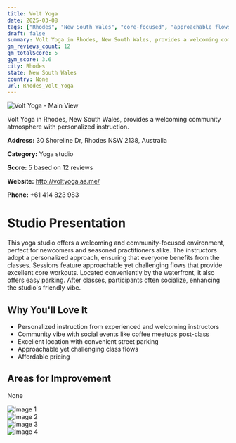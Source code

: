 ```yaml
---
title: Volt Yoga
date: 2025-03-08
tags: ["Rhodes", "New South Wales", "core-focused", "approachable flows", "community", "affordable", "Rhodes"]  
draft: false
summary: Volt Yoga in Rhodes, New South Wales, provides a welcoming community atmosphere with personalized instruction.
gm_reviews_count: 12
gm_totalScore: 5
gym_score: 3.6
city: Rhodes
state: New South Wales
country: None
url: Rhodes_Volt_Yoga
---
```


<div className="aspect-[16/9] relative my-8">
  <img 
    src="https://lh5.googleusercontent.com/p/AF1QipNn38L-Rz8SzeXDRWN7kMQgyQwuMzqCrOITAETg=w1920-h1080-k-no"
    alt="Volt Yoga - Main View"
    className="object-cover absolute inset-0 w-full h-full rounded-lg"
  />
</div>

Volt Yoga in Rhodes, New South Wales, provides a welcoming community atmosphere with personalized instruction.

**Address:** 30 Shoreline Dr, Rhodes NSW 2138, Australia

**Category:** Yoga studio

**Score:** 5 based on 12 reviews

**Website:** http://voltyoga.as.me/

**Phone:** +61 414 823 983

# Studio Presentation

This yoga studio offers a welcoming and community-focused environment, perfect for newcomers and seasoned practitioners alike. 
The instructors adopt a personalized approach, ensuring that everyone benefits from the classes. 
Sessions feature approachable yet challenging flows that provide excellent core workouts. 
Located conveniently by the waterfront, it also offers easy parking. 
After classes, participants often socialize, enhancing the studio's friendly vibe.

## Why You'll Love It

- Personalized instruction from experienced and welcoming instructors
- Community vibe with social events like coffee meetups post-class
- Excellent location with convenient street parking
- Approachable yet challenging class flows
- Affordable pricing

## Areas for Improvement

None

<div className="grid grid-cols-1 xl:grid-cols-2 gap-4 my-8">
<div className="aspect-[4/3] relative"><img src="https://lh3.googleusercontent.com/p/AF1QipOANHufDhl_wL4n8l5AYJt8E5x59XfNXjfHPiAN=w1920-h1080-k-no" alt="Image 1" className="object-cover absolute inset-0 w-full h-full rounded-lg" /></div>
<div className="aspect-[4/3] relative"><img src="https://lh5.googleusercontent.com/p/AF1QipNZjAFJqn5pgGVtGTx2xqUgwGbo2010VUGyvcig=w1920-h1080-k-no" alt="Image 2" className="object-cover absolute inset-0 w-full h-full rounded-lg" /></div>
<div className="aspect-[4/3] relative"><img src="https://lh5.googleusercontent.com/p/AF1QipPTOnkDPYXTQH2v6aeP4hmTKjJkVw-fZjqIeeg_=w1920-h1080-k-no" alt="Image 3" className="object-cover absolute inset-0 w-full h-full rounded-lg" /></div>
<div className="aspect-[4/3] relative"><img src="https://lh5.googleusercontent.com/p/AF1QipP4d7t7v7smOyqkWA0MGMl6fYlBDnhBllpO9q3c=w1920-h1080-k-no" alt="Image 4" className="object-cover absolute inset-0 w-full h-full rounded-lg" /></div>
</div>